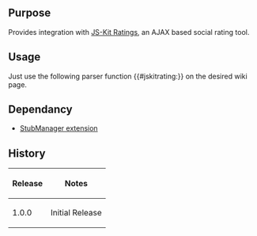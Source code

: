 {{Extension
|name        = JSKitRating
|status      = beta
|author      = [[user:jldupont|Jean-Lou Dupont]]
|image       =
|version     = 1.0.0
|update      =
|mediawiki   = 1.11 (should work on other versions)
|download    = [http://mediawiki.googlecode.com/svn/trunk/extensions/JSKitRating/ SVN]
|readme      =
|changelog   = See SVN ($Id$)
|description = 
|parameters  =
|rights      =
|example     =
}}
== Purpose ==
Provides integration with [http://js-kit.com/ratings/ JS-Kit Ratings], an AJAX based social rating tool.

== Usage ==
Just use the following parser function <nowiki>{{#jskitrating:}}</nowiki> on the desired wiki page.

<!--{{
== Example ==
{{#jskitrating:}}
}}-->

== Dependancy ==
* [[Extension:StubManager|StubManager extension]]
{{Pear|JSKitRating}}

== History ==
{|border=1
! Release !! Notes
|-
| 1.0.0 || Initial Release
|}
